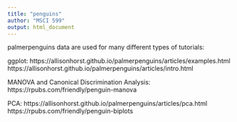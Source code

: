 ```yaml
---
title: "penguins"
author: "MSCI 599"
output: html_document
---
```



palmerpenguins data are used for many different types of tutorials:

ggplot:
https://allisonhorst.github.io/palmerpenguins/articles/examples.html
https://allisonhorst.github.io/palmerpenguins/articles/intro.html

MANOVA and Canonical Discrimination Analysis:
https://rpubs.com/friendly/penguin-manova

PCA:
https://allisonhorst.github.io/palmerpenguins/articles/pca.html
https://rpubs.com/friendly/penguin-biplots
